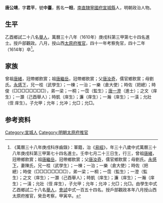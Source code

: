 {{明清人物信息框
| 姓名 = 唐公靖
| 原名 =
| 圖片名稱= 
| 圖片大小 =
| 圖片說明 = 
| 最高職務 = 山西太原府推官
| 國家 = 大明 
| 爵位 =
| 籍貫 = [[南直隸|南直隸]][[寧國府|寧國府]][[宣城縣|宣城縣]]
| 族裔 = 
| 旗籍 = 
| 字號 = 
| 諡號 =
| 出生日期 = 隆慶六年（1572年）七月二十三日
| 出生地點 =
| 逝世日期 = 萬曆四十二年（1614年）
| 逝世地點 =
| 墓葬 =
| 配偶 = 陳氏
| 親屬 = 曾祖[[唐緒|唐緒]]，祖[[唐繼岳|唐繼岳]]<br>父[[唐汝奇|唐汝奇]]，母劉氏
| 出身 =
* 萬曆十三年乙酉科舉人
* 萬曆三十八年庚戌科進士
| 經歷 =
| 著作 =  
}}
'''唐公靖'''{{BD|1572年||1614年||Tang}}，字'''君平'''，號'''中臺'''，舊名'''一相'''，[[南直隸|南直隸]][[寧國府|寧國府]][[宣城縣|宣城縣]]人，明朝政治人物。

== 生平 ==
乙酉鄉試二十八名[[舉人|舉人]]，萬曆三十八年（1610年）庚戌科第三甲第七十四名進士。授戶部觀政。八月，授山西[[太原府|太原府]][[推官|推官]]，四十一年考察免官，四十二年（1614年）卒<ref>《萬曆三十八年庚戌科序齒錄》：軍籍，治《[[易經|易經]]》，年三十八歲中式萬曆三十八年庚戌科第三甲第七十四名進士。壬申七月二十三日生，行三，曾祖[[唐緒|唐緒]]，冠帶鄉飲賔；祖[[唐繼岳|唐繼岳]]，冠帶鄉飲賔；父[[唐汝奇|唐汝奇]]，儒官鄉飲賔；母劉氏。[[永感下|永感下]]，妻陳氏，兄一桂（武學生）；一棟；一治；一樂（倉大使）；時佐（把總）；時俊（□□□□□□□□），弟一梁；一桐；一霑（監生）；一澄（監生）；之文（庠生）；一灝（己酉舉人）；時凱（庠生）；濂（庠生）；一瀚（庠生）；一潢；允壯（侄 庠生），子允甲；允年；允冲；允□；允□。由學生中式乙酉鄉試二十八名[[舉人|舉人]]，[[會試|會試]]中式一百五十四名。授戶部觀政本年八月授山西太原府推官，癸丑考察，甲寅卒。</ref>。

==家族== 
曾祖[[唐緒|唐緒]]，冠帶鄉飲賔；祖[[唐繼岳|唐繼岳]]，冠帶鄉飲賔；父[[唐汝奇|唐汝奇]]，儒官鄉飲賔；母劉氏。[[永感下|永感下]]，兄一桂（武學生）；一棟；一治；一樂（倉大使）；時佐（把總）；時俊（□□□□□□□□），弟一梁；一桐；一霑（監生）；[[唐一澄|唐一澄]]（進士）；之文（庠生）；一灝（己酉舉人）；時凱（庠生）；濂（庠生）；一瀚（庠生）；一潢；允壯（侄 庠生）。子允甲；允年；允冲；允□；允□。

== 参考资料 ==
{{reflist}}

{{萬曆三十八年庚戌科殿试金榜}}

{{Authority control}}

{{DEFAULTSORT:Tang唐}}
[[Category:宣城人|Category:宣城人]]
[[Category:明朝太原府推官|Category:明朝太原府推官]]


{{明朝人物小作品}}